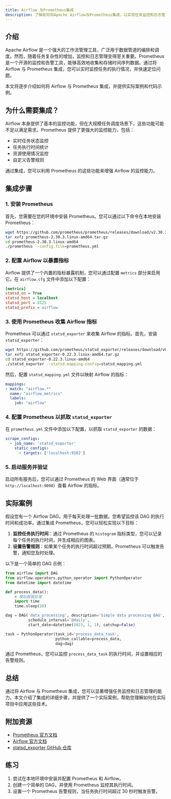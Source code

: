 ```yaml
---
title: Airflow 与Prometheus集成
description: 了解如何将Apache Airflow与Prometheus集成，以实现任务监控和日志管理。本文适合初学者，包含详细的步骤和代码示例。
---
```


## 介绍

Apache Airflow 是一个强大的工作流管理工具，广泛用于数据管道的编排和调度。然而，随着任务复杂性的增加，监控和日志管理变得至关重要。Prometheus 是一个开源的监控和告警工具，能够高效地收集和存储时间序列数据。通过将 Airflow 与 Prometheus 集成，您可以实时监控任务的执行情况，并快速定位问题。

本文将逐步介绍如何将 Airflow 与 Prometheus 集成，并提供实际案例和代码示例。

## 为什么需要集成？

Airflow 本身提供了基本的监控功能，但在大规模任务调度场景下，这些功能可能不足以满足需求。Prometheus 提供了更强大的监控能力，包括：

- 实时任务状态监控
- 任务执行时间统计
- 资源使用情况监控
- 自定义告警规则

通过集成，您可以利用 Prometheus 的这些功能来增强 Airflow 的监控能力。

## 集成步骤

### 1. 安装 Prometheus

首先，您需要在您的环境中安装 Prometheus。您可以通过以下命令在本地安装 Prometheus：

```bash
wget https://github.com/prometheus/prometheus/releases/download/v2.30.3/prometheus-2.30.3.linux-amd64.tar.gz
tar xvfz prometheus-2.30.3.linux-amd64.tar.gz
cd prometheus-2.30.3.linux-amd64
./prometheus --config.file=prometheus.yml
```

### 2. 配置 Airflow 以暴露指标

Airflow 提供了一个内置的指标暴露机制，您可以通过配置 `metrics` 部分来启用它。在 `airflow.cfg` 文件中添加以下配置：

```ini
[metrics]
statsd_on = True
statsd_host = localhost
statsd_port = 8125
statsd_prefix = airflow
```

### 3. 使用 Prometheus 收集 Airflow 指标

Prometheus 可以通过 `statsd_exporter` 来收集 Airflow 的指标。首先，安装 `statsd_exporter`：

```bash
wget https://github.com/prometheus/statsd_exporter/releases/download/v0.22.3/statsd_exporter-0.22.3.linux-amd64.tar.gz
tar xvfz statsd_exporter-0.22.3.linux-amd64.tar.gz
cd statsd_exporter-0.22.3.linux-amd64
./statsd_exporter --statsd.mapping-config=statsd_mapping.yml
```

然后，配置 `statsd_mapping.yml` 文件以映射 Airflow 的指标：

```yaml
mappings:
- match: "airflow.*"
  name: "airflow_metrics"
  labels:
    job: "airflow"
```

### 4. 配置 Prometheus 以抓取 `statsd_exporter`

在 `prometheus.yml` 文件中添加以下配置，以抓取 `statsd_exporter` 的数据：

```yaml
scrape_configs:
  - job_name: 'statsd_exporter'
    static_configs:
      - targets: ['localhost:9102']
```

### 5. 启动服务并验证

启动所有服务后，您可以通过 Prometheus 的 Web 界面（通常位于 `http://localhost:9090`）查看 Airflow 的指标。

## 实际案例

假设您有一个 Airflow DAG，用于每天处理一批数据。您希望监控该 DAG 的执行时间和成功率。通过集成 Prometheus，您可以轻松实现以下目标：

1. **监控任务执行时间**：通过 Prometheus 的 `histogram` 指标类型，您可以记录每个任务的执行时间，并生成相应的图表。
2. **设置告警规则**：如果某个任务的执行时间超过预期，Prometheus 可以触发告警，通知您及时处理。

以下是一个简单的 DAG 示例：

```python
from airflow import DAG
from airflow.operators.python_operator import PythonOperator
from datetime import datetime

def process_data():
    # 模拟数据处理
    import time
    time.sleep(10)

dag = DAG('data_processing', description='Simple data processing DAG',
          schedule_interval='@daily',
          start_date=datetime(2023, 1, 1), catchup=False)

task = PythonOperator(task_id='process_data_task',
                      python_callable=process_data,
                      dag=dag)
```

通过 Prometheus，您可以监控 `process_data_task` 的执行时间，并设置相应的告警规则。

## 总结

通过将 Airflow 与 Prometheus 集成，您可以显著增强任务监控和日志管理的能力。本文介绍了集成的详细步骤，并提供了一个实际案例，帮助您理解如何在实际项目中应用这些技术。

## 附加资源

- [Prometheus 官方文档](https://prometheus.io/docs/)
- [Airflow 官方文档](https://airflow.apache.org/docs/)
- [statsd_exporter GitHub 仓库](https://github.com/prometheus/statsd_exporter)

## 练习

1. 尝试在本地环境中安装并配置 Prometheus 和 Airflow。
2. 创建一个简单的 DAG，并使用 Prometheus 监控其执行时间。
3. 设置一个 Prometheus 告警规则，当任务执行时间超过 30 秒时触发告警。
